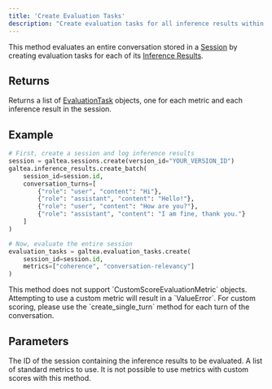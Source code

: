 ```yaml
---
title: 'Create Evaluation Tasks'
description: "Create evaluation tasks for all inference results within a session using specified metrics."
---
```


This method evaluates an entire conversation stored in a [Session](/concepts/product/version/session) by creating evaluation tasks for each of its [Inference Results](/concepts/product/version/session/inference-result).

## Returns
Returns a list of [EvaluationTask](/concepts/product/version/session/evaluation/task) objects, one for each metric and each inference result in the session.


## Example
```python
# First, create a session and log inference results
session = galtea.sessions.create(version_id="YOUR_VERSION_ID")
galtea.inference_results.create_batch(
    session_id=session.id,
    conversation_turns=[
        {"role": "user", "content": "Hi"},
        {"role": "assistant", "content": "Hello!"},
        {"role": "user", "content": "How are you?"},
        {"role": "assistant", "content": "I am fine, thank you."}
    ]
)

# Now, evaluate the entire session
evaluation_tasks = galtea.evaluation_tasks.create(
    session_id=session.id,
    metrics=["coherence", "conversation-relevancy"]
)
```

<Warning>
  This method does not support `CustomScoreEvaluationMetric` objects. Attempting to use a custom metric will result in a `ValueError`. For custom scoring, please use the `create_single_turn` method for each turn of the conversation.
</Warning>

## Parameters
<ResponseField name="session_id" type="string" required>
  The ID of the session containing the inference results to be evaluated.
</ResponseField>
<ResponseField name="metrics" type="List[string]" required>
  A list of standard metrics to use. It is not possible to use metrics with custom scores with this method.
</ResponseField>
